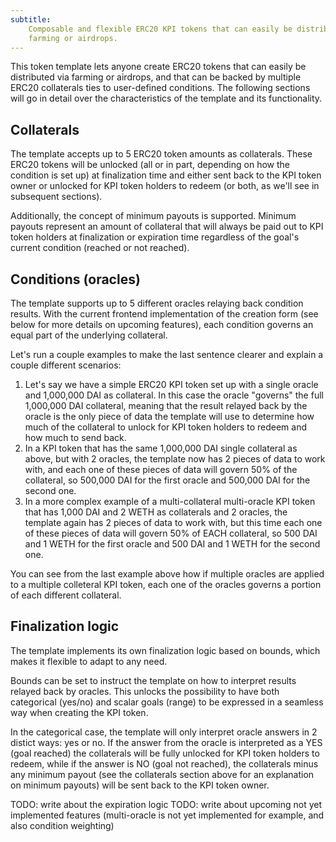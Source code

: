 ```yaml
---
subtitle:
    Composable and flexible ERC20 KPI tokens that can easily be distributed via
    farming or airdrops.
---
```


This token template lets anyone create ERC20 tokens that can easily be
distributed via farming or airdrops, and that can be backed by multiple ERC20
collaterals ties to user-defined conditions. The following sections will go in
detail over the characteristics of the template and its functionality.

## Collaterals

The template accepts up to 5 ERC20 token amounts as collaterals. These ERC20
tokens will be unlocked (all or in part, depending on how the condition is set
up) at finalization time and either sent back to the KPI token owner or unlocked
for KPI token holders to redeem (or both, as we'll see in subsequent sections).

Additionally, the concept of minimum payouts is supported. Minimum payouts
represent an amount of collateral that will always be paid out to KPI token
holders at finalization or expiration time regardless of the goal's current
condition (reached or not reached).

## Conditions (oracles)

The template supports up to 5 different oracles relaying back condition results.
With the current frontend implementation of the creation form (see below for
more details on upcoming features), each condition governs an equal part of the
underlying collateral.

Let's run a couple examples to make the last sentence clearer and explain a
couple different scenarios:

1. Let's say we have a simple ERC20 KPI token set up with a single oracle and
   1,000,000 DAI as collateral. In this case the oracle "governs" the full
   1,000,000 DAI collateral, meaning that the result relayed back by the oracle
   is the only piece of data the template will use to determine how much of the
   collateral to unlock for KPI token holders to redeem and how much to send
   back.
2. In a KPI token that has the same 1,000,000 DAI single collateral as above,
   but with 2 oracles, the template now has 2 pieces of data to work with, and
   each one of these pieces of data will govern 50% of the collateral, so
   500,000 DAI for the first oracle and 500,000 DAI for the second one.
3. In a more complex example of a multi-collateral multi-oracle KPI token that
   has 1,000 DAI and 2 WETH as collaterals and 2 oracles, the template again has
   2 pieces of data to work with, but this time each one of these pieces of data
   will govern 50% of EACH collateral, so 500 DAI and 1 WETH for the first
   oracle and 500 DAI and 1 WETH for the second one.

You can see from the last example above how if multiple oracles are applied to a
multiple colleteral KPI token, each one of the oracles governs a portion of each
different collateral.

## Finalization logic

The template implements its own finalization logic based on bounds, which makes
it flexible to adapt to any need.

Bounds can be set to instruct the template on how to interpret results relayed
back by oracles. This unlocks the possibility to have both categorical (yes/no)
and scalar goals (range) to be expressed in a seamless way when creating the KPI
token.

In the categorical case, the template will only interpret oracle answers in 2
distict ways: yes or no. If the answer from the oracle is interpreted as a YES
(goal reached) the collaterals will be fully unlocked for KPI token holders to
redeem, while if the answer is NO (goal not reached), the collaterals minus any
minimum payout (see the collaterals section above for an explanation on minimum
payouts) will be sent back to the KPI token owner.

TODO: write about the expiration logic TODO: write about upcoming not yet
implemented features (multi-oracle is not yet implemented for example, and also
condition weighting)
